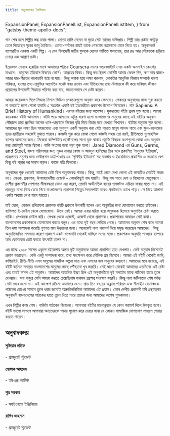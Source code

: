 ```yaml
---
title: অনুবাদকের কৈফিয়ত
---
```


  ExpansionPanel,
  ExpansionPanelList,
  ExpansionPanelListItem,
} from "gatsby-theme-apollo-docs";

গান শেষ হলে শিল্পীর স্তব্ধ হবার পালা। শ্রোতা তালি দেবেন না দুয়ো সেটা তাদের অভিপ্রায়। শিল্পী তার চেষ্টার সবটুকু ঢেলে দিয়েছেন সুরের জাদু তৈরিতে। শ্রোতা-দর্শকের রায়ই তাকে শেষমেষ নতমস্তকে মেনে নিতে হয়। অনুবাদকর্ম ব্যাপারটিও এরকম একটি শিল্প। এ যেন ভিনদেশী মাটির ফুলকে দেশের মাটিতে ফলানোর, তার রঙ আর সৌরভকে ছড়িয়ে দেবার এক আপ্রাণ চেষ্টা।

ইয়োভাল নোয়াহ হারারির সাথে আমাদের পরিচয় Coursera নামের ওয়েবসাইটে নেয়া একটা অনলাইন কোর্সের মাধ্যমে। মানুষের ইতিহাস বিষয়ের কোর্স। আগ্রহের বিষয়। কিন্তু ভয় ছিলো কোর্সটা আবার কেবল দিন, ক্ষণ আর রাজা-গজার হার-জিতের কচকচানি হয়ে না যায়। কিন্তু অবাক হয়ে লক্ষ্য করলাম, লোকটার আধুনিক বিজ্ঞান সম্পর্কে ধারণা পরিষ্কার, হালের তথ্য-প্রযুক্তির অগ্রগতির যথেষ্ট খবর রাখেন এবং ইতিহাসের তথ্য-উপাত্তকে কী করে ভবিষ্যৎ জীবনে প্রয়োগের উপযোগী সিদ্ধান্তে পরিণত করা যায়, সচেতনভাবে সে চেষ্টা করেন।

আমরা কয়েকজন মিলে সিদ্ধান্ত নিলাম ভিডিও লেকচারগুলো অনুবাদ করে ফেলবো। লেকচার অনুবাদের কাজ শুরু করতে না করতেই জানা গেলো হারারি এ সংক্রান্ত একটি বই ইংরেজীতে প্রকাশের উদ্যোগ নিয়েছেন। নাম Sapiens: A Brief History of Humankind। এরপর বইয়ের জন্য অপেক্ষা। যুক্তরাজ্যে বইটা প্রথম মুক্ত হলো। আমরা কয়েকজন বইটা আনালাম। বইটা পড়ে আমাদের এটুকু ধারণা হলো বাংলাদেশের মানুষের কাছে এই বইটার অনুবাদ পৌঁছালে তারা প্রচলিত অনেক ধ্যান-ধারণাকে নিজের বুদ্ধি দিয়ে বিচার করে দেখতে শিখবেন। বইটার অনুবাদ শুরু হলো। আমাদের মূল লক্ষ্য ছিল সহজবোধ্য এবং মূলানুগ একটি অনুবাদ করা যেটা পড়তে মানুষ আনন্দ পাবে এবং স্কুল-কলেজের ছাত্র-ছাত্রীরাও সহজেই বুঝতে পারবে। কাজটা শুরু করে বোঝা গেলো কাজটা সহজ তো নয়ই, রীতিমতো দুঃসাহসিক ব্যাপার আমাদের জন্য। নিজেরা কম্পিউটার প্রকৌশলের সাথে যুক্ত থাকায় প্রযুক্তি বিষয়ক অংশগুলো বোঝা এবং অনুবাদ করা মোটামুটি সহজ ছিলো। বাকি অংশের জন্য পড়া শুরু হলো। Jared Diamond এর Guns, Germs, and Steel, বাংলা পরিভাষার জন্য নূরুন নাহার বেগম ও আবদুল হালিমের তিন খণ্ডে প্রকাশিত ‘মানুষের ইতিহাস’, প্রাঞ্জলতার নমুনার জন্য দেবীপ্রসাদ চট্টোপাধ্যায় এর ‘পৃথিবীর ইতিহাস’ সহ বাংলায় ও ইংরেজিতে প্রকাশিত এ সংক্রান্ত বেশ কিছু বই পড়ার পর সাহস বাড়ল। কাজে গতি ফিরলো।

অনুবাদের শুরু থেকেই আমাদের চেষ্টা ছিল অনুবাদস্বত্ব পাবার। কিন্তু, মাঠে নেমে দেখা গেলো এই কাজটিও মোটেই সহজ নয়। লেখক, প্রকাশক, উপমহাদেশীয় এজেন্ট – কোনকিছুই বাদ যায়নি। কিন্তু বাদ সাধে দেশ ও বিদেশের সেতুবন্ধনে। দেশীয় প্রকাশনীর পেশাগত সীমাবদ্ধতা যেমন এর কারণ, তেমনি অর্থনৈতিক ব্যয়ের প্রসঙ্গটাও এড়িয়ে যাবার মতো না। এই প্রকল্পের মধ্যে দিয়ে যেতে গিয়ে বাংলাদেশের প্রকাশনা শিল্পের দৈন্যদশাটা আরও প্রকটভাবে চোখে পড়ে। সে নিয়ে আলাদা একটা অধ্যায় লেখা যাবে হয়তো।

যাই হোক, একজন প্রথিতযশা প্রকাশক বইটি প্রকাশে উৎসাহী হলেন এবং অনুমতির জন্য যোগাযোগ করতে চাইলেন। ব্যক্তিগত ই-মেইল থেকে যোগাযোগ। উত্তর নেই। আমরা এবার মরিয়া হয়ে অনুবাদক হিসেবে অনুমতির চেষ্টা করতে থাকি। লেখককে মেইল করি। লেখক থেকে এজেন্ট, এজেন্ট থেকে প্রকাশক। প্রকাশকের আবারও সেই কথা। বাংলাদেশের প্রকাশককে যোগাযোগ করতে বলুন। এর মধ্যে দুই বছর পেরিয়ে গেছে। আমাদের অনুবাদ শেষ করে আমরা তিন দফা সম্পাদনা করেছি গুণগত মান উন্নয়নের জন্য। অনেকেই নানা পরামর্শ দিয়ে সমৃদ্ধ করেছেন আমাদের। কিন্তু অনুমতিজনিত সমস্যার কারণে প্রকাশে একটা খচখচানি থেকেই যাচ্ছিল মনের মধ্যে। প্রকাশকও অনুমতি পাওয়ার ব্যাপারে আর কোনরকম চেষ্টা করতে উৎসাহী হলেন না।

এর মাঝে ২০১৮ সালের একুশে বইমেলায় অন্তত দুটি অনুবাদকে আমরা প্রকাশিত হতে দেখলাম। কেউ অনুবাদ হিসেবেই প্রকাশ করেছেন। কেউ একটু সম্পাদনা করে, তথ্য সংক্ষেপন করে মৌলিক গ্রন্থ হিসেবে। আমরা এই বইটি থেকেই জানি, কপিরাইট, রীতি-নীতি এসব মানুষের সামষ্টিক কল্পনা মাত্র এবং এসবের জন্ম মানুষের কল্যাণে। আমাদের মনে হয়েছে, এই বইটি বর্তমান সময়ের বাংলাদেশের মানুষের কাছে পৌঁছানো খুব জরুরি। সেই ধারণা থেকেই আমাদের এতদিনের এই চেষ্টা এবং তারই ফসল এই অনুবাদ। আমাদের আন্তরিক ইচ্ছা ছিল এই অনুবাদটিকে দুই মলাটের মাঝে পাঠকের হাতে তুলে দেওয়ার। বলা বাহুল্য সেটা আমরা করতে চেয়েছিলাম যথাযথ গ্রন্থস্বত্ব সংরক্ষণ করেই। কিন্তু নানা জটিলতায় শেষ পর্যন্ত সেটা সম্ভব হলো না। এই আক্ষেপ রইলো আমাদের মনে। প্রায় তিন বছরের অক্লান্ত পরিশ্রম এবং সীমাহীন রোমাঞ্চকে পাঠকের চোখের সামনে তুলে ধরার জন্যেই অন্তর্জালভিত্তিক আমাদের এই প্রয়াস। কোন দেশীয় প্রকাশনী যদি গ্রন্থস্বত্বসহ অনুবাদটি বাংলাদেশের পাঠকের হাতে তুলে দিতে পারে তাদের জন্য আমাদের অশেষ শুভকামনা।

এখন শিল্পীর কাজ শেষ। বাকিটা পাঠকের বিবেচনা। আপনারা বইটির মানোন্নয়নে যে কোন পরামর্শ দিলে উপকৃত হবো। বইটি ভালো লাগলে আপনারা অন্যদেরকে পড়ার সুযোগ করে দেয়ার জন্য যে কোনও সামাজিক যোগাযোগ মাধ্যমে শেয়ার করতে পারেন।


<ExpansionPanel title="অনুবাদক">

## অনুবাদকদয়
<ExpansionPanelList>

<ExpansionPanelListItem>
<h4>সুফিয়ান লতিফ</h4>
- গ্র্যাজুয়েট স্টুডেন্ট
</ExpansionPanelListItem>

<ExpansionPanelListItem>
<h4>মোস্তাক আহমেদ</h4>
- ইউএক্স আর্টিস্ট
</ExpansionPanelListItem>

<ExpansionPanelListItem>
<h4>শুভ্র সরকার</h4>
- সফটওয়্যার ইঞ্জিনিয়ার
</ExpansionPanelListItem>

<ExpansionPanelListItem>
<h4>রাগিব আহসান</h4>
- গ্র্যাজুয়েট স্টুডেন্ট
</ExpansionPanelListItem>

</ExpansionPanelList>
</ExpansionPanel>